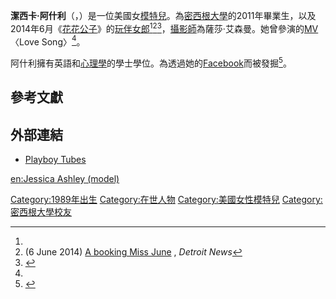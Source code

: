 {{noteTA
|G1=Show
|G2=Movie
}}
{{For|美國R&B女歌手|潔西卡·阿什利 (歌手)}}
{{Adult bio
| name            = 潔西卡·阿什利<br>{{lang|en|Jessica Ashley}}
| gender          = female
| image           = 
| caption         = 
| birth_name      = 
| birth           = {{birth date and age|1989|12|8}}
| location        = 美國[[密西根州|密西根州]][[底特律|底特律]]<ref name="playboy6">{{cite web|url=http://www.playboy.com/girls/view/jessica-ashley|title=Jessica Ashley in ''Playboy''|publisher=Playboy.com|date=2014-05-24|accessdate=2014-07-22|deadurl=yes|archiveurl=https://web.archive.org/web/20140527232528/http://www.playboy.com/girls/view/jessica-ashley|archivedate=2014-05-27}}</ref>
| death_date      = 
| death_place     = 
| spouse          = 
| height          = {{height|ft=5|in=9|wiki=yes}}<ref name="playboy6"/>
| weight          = {{convert|59|kg|lb|abbr=on}}<ref name="playboy6"/>
| measurements    = 32D-25-36（D罩杯）<ref name="playboy6"/>
| eye color       = 棕色
| hair color      = 褐色
| ethnicity       = [[白人|高加索]]
| alias           = 
| number_of_films = 
| homepage        = 
}}
'''潔西卡·阿什利'''（{{lang-en|Jessica Ashley}}，{{bd|1989年|12月8日}}）是一位美國女[[模特兒|模特兒]]。為[[密西根大學|密西根大學]]的2011年畢業生，以及2014年6月《[[花花公子|花花公子]]》的[[玩伴女郎|玩伴女郎]]<ref name="playboy6"/><ref name="june1">(6 June 2014) [http://www.detroitnews.com/article/20140606/ENT09/306060033 A booking Miss June] {{Wayback|url=http://www.detroitnews.com/article/20140606/ENT09/306060033 |date=20140728210456 }}, ''Detroit News''</ref><ref name="radiotexaslive1">{{cite web|url=http://radiotexaslive.com/kevin-fowler-music-video-vixen-named-playboys-miss-june-2014/|title=Kevin Fowler Music Video Vixen Named Playboy’s Miss June 2014|publisher=Radiotexaslive.com|date=2014-06-12|accessdate=2014-07-22|archive-date=2019-08-29|archive-url=https://web.archive.org/web/20190829021426/https://radiotexaslive.com/kevin-fowler-music-video-vixen-named-playboys-miss-june-2014/|dead-url=no}}</ref>，[[攝影師|攝影師]]為薩莎·艾森曼。她曾參演{{link-en|凱文·福勒|Kevin Fowler}}的[[MV|MV]]〈Love Song〉<ref name="radiotexaslive1"/>。

阿什利擁有英語和[[心理學|心理學]]的學士學位。為{{link-en|花花公子TV|Playboy TV}}透過她的[[Facebook|Facebook]]而被發掘<ref name=2014PBAshley>{{cite web|title=Miss June 2014 Jessica Ashley|url=http://www.playboy.com/jessica-ashley|website=playboy.com|publisher=PEI|accessdate=2015-01-29|archive-date=2018-03-19|archive-url=https://web.archive.org/web/20180319224103/http://www.playboy.com/jessica-ashley|dead-url=no}}</ref>。

==參考文獻==
{{Reflist|30em}}

==外部連結==
{{commons category}}
* [http://www.playboy.com/jessica-ashley Playboy Tubes] {{Wayback|url=http://www.playboy.com/jessica-ashley |date=20180319224103 }}

{{美國人物小作品}}
{{DEFAULTSORT:Ashley, Jessica}}
[[Category:1989年出生|Category:1989年出生]]
[[Category:在世人物|Category:在世人物]]
[[Category:美國女性模特兒|Category:美國女性模特兒]]
[[Category:密西根大學校友|Category:密西根大學校友]]

[[en:Jessica_Ashley_(model)|en:Jessica Ashley (model)]]